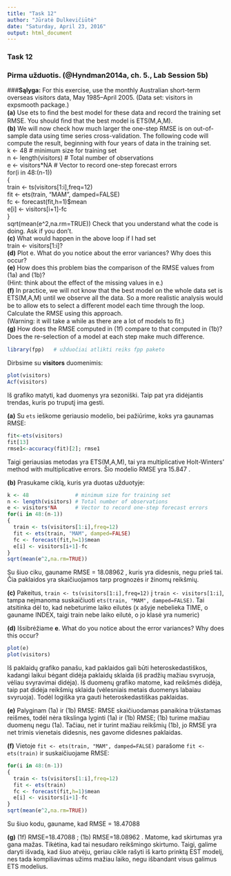 ```yaml
---
title: "Task 12"
author: "Jūratė Dulkevičiūtė"
date: "Saturday, April 23, 2016"
output: html_document
---
```


### Task 12
### Pirma užduotis. (@Hyndman2014a, ch. 5., Lab Session 5b)

###**Sąlyga:**
For this exercise, use the monthly Australian short-term overseas visitors data, May 1985–April 2005.
(Data set: visitors in expsmooth package.)  
**(a)** Use ets to ﬁnd the best model for these data and record the training set RMSE.
You should ﬁnd that the best model is ETS(M,A,M).  
**(b)** We will now check how much larger the one-step RMSE is on out-of-sample data using time series cross-validation. 
The following code will compute the result, beginning with four years of data in the training set.  
k <- 48 # minimum size for training set   
n <- length(visitors) # Total number of observations   
e <- visitors*NA # Vector to record one-step forecast errors  
for(i in 48:(n-1))  
{   
  train <- ts(visitors[1:i],freq=12)  
  fit <- ets(train, "MAM", damped=FALSE)   
  fc <- forecast(fit,h=1)$mean  
  e[i] <- visitors[i+1]-fc  
}  
sqrt(mean(e^2,na.rm=TRUE)) 
Check that you understand what the code is doing. Ask if you don’t.   
**(c)** What would happen in the above loop if I had set  
train <- visitors[1:i]?  
**(d)** Plot e. What do you notice about the error variances? Why does this occur?  
**(e)** How does this problem bias the comparison of the RMSE values from (1a) and (1b)?  
(Hint: think about the eﬀect of the missing values in e.)  
**(f)** In practice, we will not know that the best model on the whole data set is ETS(M,A,M)
until we observe all the data. So a more realistic analysis would be to allow ets to select a diﬀerent 
model each time through the loop. Calculate the RMSE using this approach.  
(Warning: it will take a while as there are a lot of models to ﬁt.)   
**(g)** How does the RMSE computed in (1f) compare to that computed in (1b)? Does the re-selection of a 
model at each step make much diﬀerence.  


```r
library(fpp)   # užduočiai atlikti reiks fpp paketo
```

Dirbsime su **visitors** duomenimis:
```r
plot(visitors)
Acf(visitors)
```
  
Iš grafiko matyti, kad duomenys yra sezoniški. Taip pat yra didėjantis trendas, kuris po truputį ima gesti.

**(a)** Su `ets` ieškome geriausio modelio, bei pažiūrime, koks yra gaunamas RMSE:
```r
fit<-ets(visitors)
fit[13]  
rmse1<-accuracy(fit)[2]; rmse1
```
Taigi geriausias metodas yra ETS(M,A,M), tai yra multiplicative Holt-Winters' method with multiplicative errors.
Šio modelio RMSE yra 15.847 .

**(b)** Prasukame ciklą, kuris yra duotas užduotyje: 
```r
k <- 48               # minimum size for training set   
n <- length(visitors) # Total number of observations   
e <- visitors*NA      # Vector to record one-step forecast errors  
for(i in 48:(n-1))  
{   
  train <- ts(visitors[1:i],freq=12)  
  fit <- ets(train, "MAM", damped=FALSE)   
  fc <- forecast(fit,h=1)$mean  
  e[i] <- visitors[i+1]-fc  
}  
sqrt(mean(e^2,na.rm=TRUE)) 
```
  
Su šiuo ciku, gauname RMSE = 18.08962  , kuris yra didesnis, negu prieš tai.  Čia paklaidos yra skaičiuojamos
tarp prognozės ir žinomų reikšmių.


**(c)** 
Pakeitus, `train <- ts(visitors[1:i],freq=12)` į `train <- visitors[1:i]`, tampa neįmanoma suskaičiuoti 
`ets(train, "MAM", damped=FALSE)`. Tai atsitinka dėl to, kad nebeturime laiko eilutės (x ašyje nebelieka TIME,
o gauname INDEX, taigi train nebe laiko eilutė, o jo klasė yra numeric)


**(d)**   Išsibrėžiame **e**. What do you notice about the error variances? Why does this occur?  
```r
plot(e)
plot(visitors)
```
  
Iš paklaidų grafiko panašu, kad paklaidos gali būti heteroskedastiškos, kadangi laikui bėgant didėja paklaidų sklaida
(iš pradžių mažiau svyruoja, vėliau svyravimai didėja).
Iš duomenų grafiko matome, kad reikšmės didėja, taip pat didėja reikšmių sklaida
(vėlesniais metais duomenys labaiau svyruoja). Todėl logiška yra gauti heteroskedastiškas paklaidas.

**(e)** Palyginam (1a) ir (1b) RMSE:
RMSE skaičiuodamas panaikina trūkstamas reišmes, todėl nėra tikslinga lyginti (1a) ir (1b) RMSE;
(1b) turime mažiau duomenų negu (1a). Tačiau, net ir turint mažiau reikšmių (1b), jo RMSE yra net trimis vienetais didesnis,
nes gavome didesnes paklaidas.  

**(f)**  Vietoje `fit <- ets(train, "MAM", damped=FALSE) ` parašome `fit <- ets(train)` ir suskaičiuojame RMSE:
```r
for(i in 48:(n-1))  
{   
  train <- ts(visitors[1:i],freq=12)  
  fit <- ets(train)   
  fc <- forecast(fit,h=1)$mean  
  e[i] <- visitors[i+1]-fc  
}  
sqrt(mean(e^2,na.rm=TRUE)) 
```
Su šiuo kodu, gauname, kad RMSE = 18.47088

**(g)**  (1f) RMSE=18.47088 ; (1b) RMSE=18.08962 . Matome, kad skirtumas yra gana mažas. 
Tikėtina, kad tai nesudaro reikšmingo skirtumo. Taigi, galime daryti išvadą, kad šiuo atvėju,
geriau cikle rašyti iš karto prinktą EST modelį, nes tada kompiliavimas užims mažiau laiko,
negu išbandant visus galimus ETS modelius.
